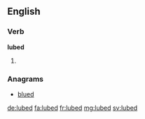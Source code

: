 ==English==

===Verb===
'''lubed'''

# {{past of|lube}}

===Anagrams===
* [[blued#English|blued]]

[[de:lubed]]
[[fa:lubed]]
[[fr:lubed]]
[[mg:lubed]]
[[sv:lubed]]